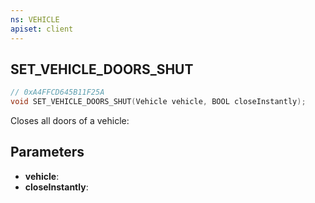 ```yaml
---
ns: VEHICLE
apiset: client
---
```

## SET_VEHICLE_DOORS_SHUT

```c
// 0xA4FFCD645B11F25A
void SET_VEHICLE_DOORS_SHUT(Vehicle vehicle, BOOL closeInstantly);
```

Closes all doors of a vehicle:

## Parameters
* **vehicle**:
* **closeInstantly**: